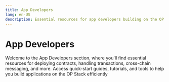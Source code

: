 ```yaml
---
title: App Developers
lang: en-US
description: Essential resources for app developers building on the OP Stack, including guides for deploying contracts, handling transactions, and cross-chain messaging.
---
```



# App Developers

Welcome to the App Developers section, where you'll find essential resources for deploying contracts, handling transactions, cross-chain messaging, and more.
Access quick-start guides, tutorials, and tools to help you build applications on the OP Stack efficiently

<Cards>
  <Card title="Overview" href="/builders/app-developers/overview" />

  <Card title="Superchain App Quick Start" href="/builders/app-developers/quick-start" />

  <Card title="Tutorials" href="/builders/app-developers/tutorials" />

  <Card title="Smart Contracts" href="/builders/app-developers/contracts" />

  <Card title="Transactions" href="/builders/app-developers/transactions" />

  <Card title="Bridging" href="/builders/app-developers/bridging" />

  <Card title="App Tools" href="/builders/app-developers/tools" />
</Cards>
